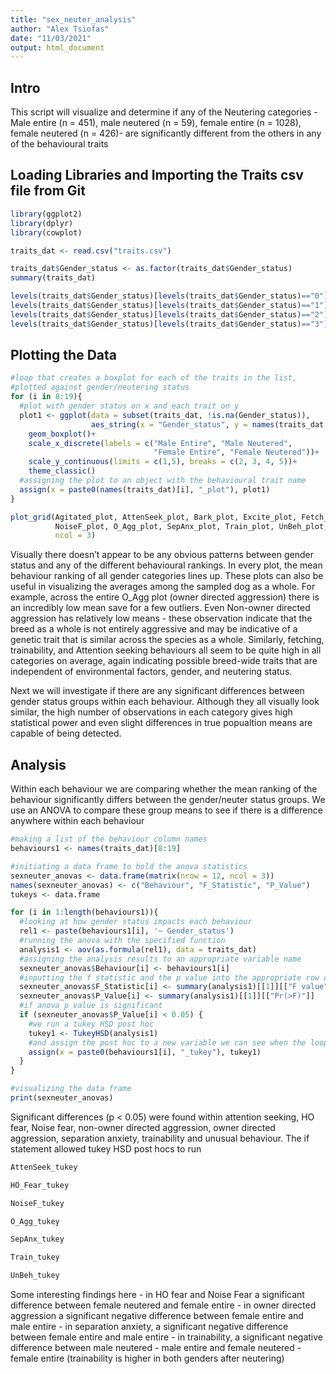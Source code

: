 ```yaml
---
title: "sex_neuter_analysis"
author: "Alex Tsiofas"
date: "11/03/2021"
output: html_document
---
```

## Intro
This script will visualize and determine if any of the
Neutering categories - Male entire (n = 451), male neutered
(n = 59), female entire (n = 1028), female neutered (n = 426)- 
are significantly different from the others in any of the 
behavioural traits

## Loading Libraries and Importing the Traits csv file from Git
```r
library(ggplot2)
library(dplyr)
library(cowplot)

traits_dat <- read.csv("traits.csv")

traits_dat$Gender_status <- as.factor(traits_dat$Gender_status)
summary(traits_dat)

levels(traits_dat$Gender_status)[levels(traits_dat$Gender_status)=="0"] <- "Male Entire"
levels(traits_dat$Gender_status)[levels(traits_dat$Gender_status)=="1"] <- "Male Neutered"
levels(traits_dat$Gender_status)[levels(traits_dat$Gender_status)=="2"] <- "Female Entire"
levels(traits_dat$Gender_status)[levels(traits_dat$Gender_status)=="3"] <- "Female Neutered"
```

## Plotting the Data
```r
#loop that creates a boxplot for each of the traits in the list, 
#plotted against gender/neutering status
for (i in 8:19){
  #plot with gender status on x and each trait on y
  plot1 <- ggplot(data = subset(traits_dat, !is.na(Gender_status)), 
                  aes_string(x = "Gender_status", y = names(traits_dat[i])))+
    geom_boxplot()+
    scale_x_discrete(labels = c("Male Entire", "Male Neutered", 
                                "Female Entire", "Female Neutered"))+
    scale_y_continuous(limits = c(1,5), breaks = c(2, 3, 4, 5))+
    theme_classic()
  #assigning the plot to an object with the behavioural trait name
  assign(x = paste0(names(traits_dat)[i], "_plot"), plot1)
}

plot_grid(Agitated_plot, AttenSeek_plot, Bark_plot, Excite_plot, Fetch_plot, HO_Fear_plot, NO_Agg_plot,
          NoiseF_plot, O_Agg_plot, SepAnx_plot, Train_plot, UnBeh_plot,
          ncol = 3)
```
Visually there doesn't appear to be any obvious patterns between gender status and any of the different behavioural rankings. In every plot, the mean behaviour ranking of all gender categories lines up. These plots can also be useful in visualizing the averages among the sampled dog as a whole. For example, across the entire O_Agg plot (owner directed aggression) there is an incredibly low mean save for a few outliers. Even Non-owner directed aggression has relatively low means - these observation indicate that the breed as a whole is not entirely aggressive and may be indicative of a genetic trait that is similar across the species as a whole. Similarly, fetching, trainability, and Attention seeking behaviours all seem to be quite high in all categories on average, again indicating possible breed-wide traits that are independent of environmental factors, gender, and neutering status.

Next we will investigate if there are any significant differences between gender status groups within each behaviour. Although they all visually look similar, the high number of observations in each category gives high statistical power and even slight differences in true popualtion means are capable of being detected.

## Analysis
Within each behaviour we are comparing whether the mean ranking of the behaviour significantly differs between the gender/neuter status groups. We use an ANOVA to compare these group means to see if there is a difference anywhere within each behaviour
```r
#making a list of the behaviour column names
behaviours1 <- names(traits_dat)[8:19]

#initiating a data frame to hold the anova statistics
sexneuter_anovas <- data.frame(matrix(nrow = 12, ncol = 3))
names(sexneuter_anovas) <- c("Behaviour", "F_Statistic", "P_Value")
tukeys <- data.frame

for (i in 1:length(behaviours1)){
  #looking at how gender status impacts each behaviour
  rel1 <- paste(behaviours1[i], '~ Gender_status')
  #running the anova with the specified function
  analysis1 <- aov(as.formula(rel1), data = traits_dat)
  #assigning the analysis results to an appropriate variable name
  sexneuter_anovas$Behaviour[i] <- behaviours1[i]
  #inputting the f statistic and the p value into the appropriate row of the data frame
  sexneuter_anovas$F_Statistic[i] <- summary(analysis1)[[1]][["F value"]]
  sexneuter_anovas$P_Value[i] <- summary(analysis1)[[1]][["Pr(>F)"]]
  #if anova p value is significant
  if (sexneuter_anovas$P_Value[i] < 0.05) {
    #we run a tukey HSD post hoc
    tukey1 <- TukeyHSD(analysis1)
    #and assign the post hoc to a new variable we can see when the loop is done
    assign(x = paste0(behaviours1[i], "_tukey"), tukey1)
  }
}

#visualizing the data frame
print(sexneuter_anovas)
```
Significant differences (p < 0.05) were found within attention seeking, HO fear, Noise fear, non-owner directed aggression, owner directed aggression, separation anxiety, trainability and unusual behaviour. The if statement allowed tukey HSD post hocs to run
```r
AttenSeek_tukey
```
```r
HO_Fear_tukey
```
```r
NoiseF_tukey
```
```r
O_Agg_tukey
```
```r
SepAnx_tukey
```
```r
Train_tukey
```
```r
UnBeh_tukey
```
Some interesting findings here
- in HO fear and Noise Fear a significant difference between female neutered and female entire
- in owner directed aggression a significant negative difference between female entire and male entire
- in separation anxiety, a significant negative difference between female entire and male entire
- in trainability, a significant negative difference between male neutered - male entire and female neutered - female entire (trainability is higher in both genders after neutering)

